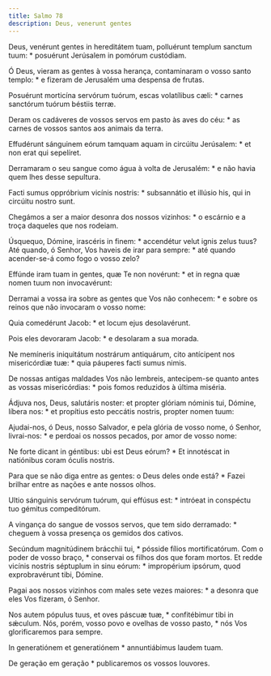 ```yaml
---
title: Salmo 78
description: Deus, venerunt gentes
---
```


<div class="side-by-side not-content">

Deus, venérunt gentes in hereditátem tuam, polluérunt templum sanctum tuum:
    * posuérunt Jerúsalem in pomórum custódiam.

Ó Deus, vieram as gentes à vossa herança, contaminaram o vosso santo templo:
    * e fizeram de Jerusalém uma despensa de frutas.

Posuérunt morticína servórum tuórum, escas volatílibus cæli: * carnes
    sanctórum tuórum béstiis terræ.

Deram os cadáveres de vossos servos em pasto às aves do céu: * as carnes de
    vossos santos aos animais da terra.

Effudérunt sánguinem eórum tamquam aquam in circúitu Jerúsalem: * et non
    erat qui sepelíret.

Derramaram o seu sangue como água à volta de Jerusalém: * e não havia quem
    lhes desse sepultura.

Facti sumus oppróbrium vicínis nostris: * subsannátio et illúsio his, qui in
    circúitu nostro sunt.

Chegámos a ser a maior desonra dos nossos vizinhos: * o escárnio e a troça
    daqueles que nos rodeiam.

Úsquequo, Dómine, irascéris in finem: * accendétur velut ignis zelus tuus?
  Até quando, ó Senhor, Vos haveis de irar para sempre: * até quando
    acender-se-á como fogo o vosso zelo?

Effúnde iram tuam in gentes, quæ Te non novérunt: * et in regna quæ nomen
    tuum non invocavérunt:

Derramai a vossa ira sobre as gentes que Vos não conhecem: * e sobre os
    reinos que não invocaram o vosso nome:

Quia comedérunt Jacob: * et locum ejus desolavérunt.

Pois eles devoraram Jacob: * e desolaram a sua morada.

Ne memíneris iniquitátum nostrárum antiquárum, cito antícipent nos
    misericórdiæ tuæ: * quia páuperes facti sumus nimis.

De nossas antigas maldades Vos não lembreis, antecipem-se quanto antes as
    vossas misericórdias: * pois fomos reduzidos à última miséria.

Ádjuva nos, Deus, salutáris noster: et propter glóriam nóminis tui, Dómine,
    líbera nos: * et propítius esto peccátis nostris, propter nomen tuum:

Ajudai-nos, ó Deus, nosso Salvador, e pela glória de vosso nome, ó Senhor,
    livrai-nos: * e perdoai os nossos pecados, por amor de vosso nome:

Ne forte dicant in géntibus: ubi est Deus eórum? * Et innotéscat in
    natiónibus coram óculis nostris.

Para que se não diga entre as gentes: o Deus deles onde está? * Fazei
    brilhar entre as nações e ante nossos olhos.

Ultio sánguinis servórum tuórum, qui effúsus est: * intróeat in conspéctu
    tuo gémitus compeditórum.

A vingança do sangue de vossos servos, que tem sido derramado: * cheguem à
    vossa presença os gemidos dos cativos.

Secúndum magnitúdinem brácchii tui, * pósside fílios mortificatórum.
  Com o poder de vosso braço, * conservai os filhos dos que foram mortos.
  Et redde vicínis nostris séptuplum in sinu eórum: * impropérium ipsórum,
    quod exprobravérunt tibi, Dómine.

Pagai aos nossos vizinhos com males sete vezes maiores: * a desonra que eles
    Vos fizeram, ó Senhor.

Nos autem pópulus tuus, et oves páscuæ tuæ, * confitébimur tibi in sǽculum.
  Nós, porém, vosso povo e ovelhas de vosso pasto, * nós Vos glorificaremos
    para sempre.

In generatiónem et generatiónem * annuntiábimus laudem tuam.

De geração em geração * publicaremos os vossos louvores.

</div>
